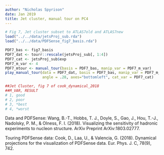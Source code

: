 ```yaml
---
author: "Nicholas Spyrison"
date: Jan 2019
title: Jet cluster, manual tour on PC4
---
```


```r
# Fig 7, Jet cluster subset to ATLAS7old and ATLAS7new
load("../../data/jetsProj_sub.rda")
load("../../data/PDFSense_fig7_basis.rda")

PDF7_bas <- fig7_basis
PDF7_dat <- tourr::rescale(jetsProj_sub[, 1:4])
PDF7_cat <- jetsProj_sub$exp
PDF7_m_var <- 4
PDF7_mtour <- manual_tour(basis = PDF7_bas, manip_var = PDF7_m_var)
play_manual_tour(data = PDF7_dat, basis = PDF7_bas, manip_var = PDF7_m_var, 
                 angle = .28, axes="bottomleft", cat_var = PDF7_cat)

##Jet Cluster, fig 7 of cook_dynamical_2018
##M_VAR, RESULT
# 1, good
# 2, poor
# 3, *best
# 4, *worst
```

Data and PDFSense:
Wang, B.-T., Hobbs, T. J., Doyle, S., Gao, J., Hou, T.-J., Nadolsky, P. M., & Olness, F. I. (2018). Visualizing the sensitivity of hadronic experiments to nucleon structure. ArXiv Preprint ArXiv:1803.02777.

Touring PDFSense data:
Cook, D., Laa, U., & Valencia, G. (2018). Dynamical projections for the visualization of PDFSense data. Eur. Phys. J. C, 78(9), 742.
